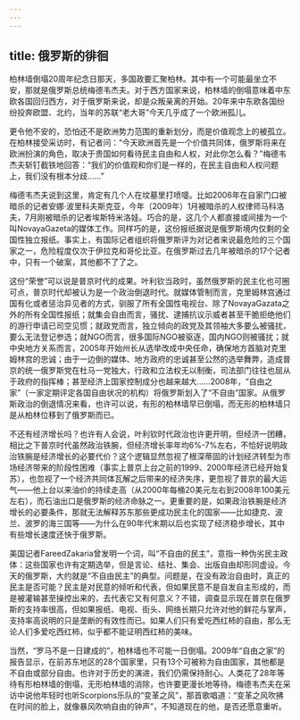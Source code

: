 ```yaml
---
---
---
```

title: 俄罗斯的徘徊
---







柏林墙倒塌20周年纪念日那天，多国政要汇聚柏林。其中有一个可能最坐立不安，那就是俄罗斯总统梅德韦杰夫。对于西方国家来说，柏林墙的倒塌意味着中东欧各国回归西方，对于俄罗斯来说，却是众叛亲离的开始。20年来中东欧各国纷纷投奔欧盟、北约，当年的苏联“老大哥”今天几乎成了一个欧洲孤儿。

更令他不安的，恐怕还不是欧洲势力范围的重新划分，而是价值观念上的被孤立。在柏林接受采访时，有记者问：“今天欧洲首先是一个价值共同体，俄罗斯将来在欧洲扮演的角色，取决于贵国如何看待民主自由和人权，对此你怎么看？”梅德韦杰夫斩钉截铁地回答：“我们的价值观和你们是一样的，在民主自由和人权问题上，我们没有根本分歧……”

梅德韦杰夫说到这里，肯定有几个人在坟墓里打喷嚏。比如2006年在自家门口被暗杀的记者安娜·波里科夫斯克亚，今年（2009年）1月被暗杀的人权律师马科洛夫，7月刚被暗杀的记者埃斯特米洛娃。巧合的是，这几个人都直接或间接为一个叫NovayaGazeta的媒体工作。同样巧的是，这份报纸据说是俄罗斯境内仅剩的全国性独立报纸。事实上，有国际记者组织将俄罗斯评为对记者来说最危险的三个国家之一，危险程度仅次于伊拉克和哥伦比亚。在俄罗斯过去几年被暗杀的17个记者中，只有一个破案，其他都不了了之。

这份“荣誉”可以说是普京时代的成果。叶利钦当政时，虽然俄罗斯的民主化也可圈可点，普京时代却被认为是一个政治倒退时代。就媒体管制而言，克里姆林宫通过国有化或者惩治异见者的方式，驯服了所有全国性电视台、除了NovayaGazata之外的所有全国性报纸；就集会自由而言，骚扰、逮捕抗议示威者甚至干脆拒绝他们的游行申请已司空见惯；就政党而言，独立倾向的政党及其领袖大多要么被骚扰，要么无法登记参选；就NGO而言，很多国际NGO被驱逐，国内NGO则被骚扰；就中央地方关系而言，2005年开始州长从选举改成中央任命，确保地方首脑对克里姆林宫的忠诚；由于一边倒的媒体、地方政府的忠诚甚至公然的选举舞弊，造成普京的统一俄罗斯党在杜马一党独大，行政和立法权无以制衡，司法部门往往也屈从于政府的指挥棒；甚至经济上国家控制成分也越来越大……2008年，“自由之家”（一家定期评定各国自由状况的机构）将俄罗斯划入了“不自由”国家。从俄罗斯政治的倒退情况来看，也许可以说，有形的柏林墙早已倒塌，而无形的柏林墙只是从柏林位移到了俄罗斯而已。

不还有经济增长吗？也许有人会说，叶利钦时代政治也许更开明，但经济一团糟，相比之下普京时代虽然政治铁腕，但经济增长率年均6%-7%左右，不恰好说明政治铁腕是经济增长的必要代价？这个逻辑显然忽视了根深蒂固的计划经济转型为市场经济带来的阶段性困难（事实上普京上台之前的1999、2000年经济已经开始复苏），也忽视了一个经济共同体瓦解之后带来的经济失序，更忽视了普京的最大运气——他上台以来油价的持续走高（从2000年每桶20美元左右到2008年100美元左右），而石油出口是俄罗斯的经济命脉之一。更重要的是，如果政治铁腕是经济增长的必要条件，那就无法解释苏东那些更成功民主化的国家——比如捷克、波兰、波罗的海三国等——为什么在90年代末期以后也实现了经济稳步增长，其中有些增长速度还快于俄罗斯。

美国记者FareedZakaria曾发明一个词，叫“不自由的民主”，意指一种伪劣民主政体：这些国家也许有定期选举，但是言论、结社、集会、出版自由却形同虚设。今天的俄罗斯，大约就是“不自由民主”的典型。问题是，在没有政治自由时，真正的民主是否可能？民主是对民意的倾听和代表，但如果民意不是自发自主形成的，而是被灌输甚至操控出来的，去代表它又有何意义？不错，调查显示现在普京在俄罗斯的支持率很高，但如果报纸、电视、街头、网络长期只允许对他的鲜花与掌声，支持率高说明的只是垄断的有效性而已。如果人们只有爱吃西红柿的自由，那么无论人们多爱吃西红柿，似乎都不能证明西红柿的美味。

当然，“罗马不是一日建成的”，柏林墙也不可能一日倒塌。2009年“自由之家”的报告显示，在前苏东地区的28个国家里，只有13个可被称为自由国家，其他都是不自由或部分自由。也许对于历史的演进，我们仍需保持耐心。人类花了28年等待有形柏林墙的倒塌，无形柏林墙的消除，也许要更漫长地等待。梅德韦杰夫在采访中说他年轻时也听Scorpions乐队的“变革之风”，那首歌唱道：“变革之风吹拂在时间的脸上，就像暴风吹响自由的钟声”，不知道现在的他，是否还愿意重听。